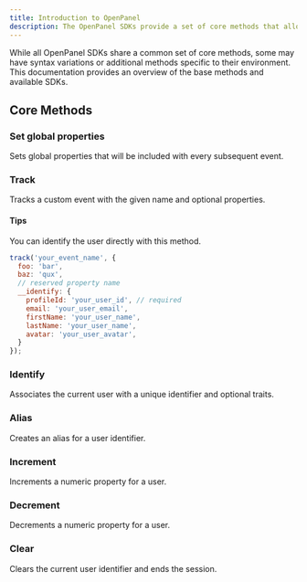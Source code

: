 ```yaml
---
title: Introduction to OpenPanel
description: The OpenPanel SDKs provide a set of core methods that allow you to track events, identify users, and more. Here's an overview of the key methods available in the SDKs.
---
```


<Callout>
  While all OpenPanel SDKs share a common set of core methods, some may have
  syntax variations or additional methods specific to their environment. This
  documentation provides an overview of the base methods and available SDKs.
</Callout>

## Core Methods

### Set global properties

Sets global properties that will be included with every subsequent event.

### Track

Tracks a custom event with the given name and optional properties. 

#### Tips

You can identify the user directly with this method.

```js filename="Example shown in JavaScript"
track('your_event_name', {
  foo: 'bar',
  baz: 'qux',
  // reserved property name
  __identify: {
    profileId: 'your_user_id', // required
    email: 'your_user_email',
    firstName: 'your_user_name',
    lastName: 'your_user_name',
    avatar: 'your_user_avatar',
  }
});
```

### Identify

Associates the current user with a unique identifier and optional traits.

### Alias

Creates an alias for a user identifier.

### Increment

Increments a numeric property for a user.

### Decrement

Decrements a numeric property for a user.

### Clear

Clears the current user identifier and ends the session.